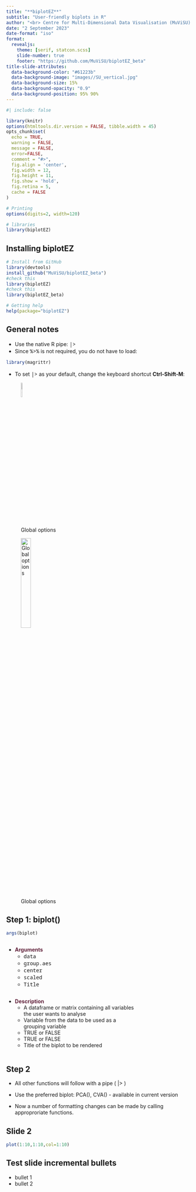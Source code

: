 ```yaml
---
title: "**biplotEZ**"
subtitle: "User-friendly biplots in R" 
author: "<br> Centre for Multi-Dimensional Data Visualisation (MuViSU) <br><br><br> StatCon 2023 <br><br><br> muvisu@sun.ac.za<br><br>"
date: "2 September 2023"
date-format: "iso"
format: 
  revealjs:
    theme: [serif, statcon.scss]
    slide-number: true
    footer: "https://github.com/MuViSU/biplotEZ_beta"
title-slide-attributes: 
  data-background-color: "#61223b"
  data-background-image: "images//SU_vertical.jpg"
  data-background-size: 15%
  data-background-opacity: "0.9"
  data-background-position: 95% 90%
---
```


```r
#| include: false

library(knitr)
options(htmltools.dir.version = FALSE, tibble.width = 45)
opts_chunk$set(
  echo = TRUE, 
  warning = FALSE, 
  message = FALSE, 
  error=FALSE, 
  comment = "#>",
  fig.align = 'center', 
  fig.width = 12, 
  fig.height = 11, 
  fig.show = 'hold', 
  fig.retina = 5,
  cache = FALSE
)

# Printing
options(digits=2, width=120)

# libraries
library(biplotEZ)

```

## Installing **biplotEZ**

```r
# Install from GitHub
library(devtools)
install_github("MuViSU/biplotEZ_beta")
#check this
library(biplotEZ)
#check this
library(biplotEZ_beta)

# Getting help                 
help(package="biplotEZ")
```

## General notes

::: nonincremental
-   Use the native R pipe: [\|\>]{style="font-family: 'Noto Sans Mono', monospace"}\
-   Since [%\>%]{style="font-family: 'Noto Sans Mono', monospace"} is not required, you do not have to load:

```r
library(magrittr)
```

-   To set [\|\>]{style="font-family: 'Noto Sans Mono', monospace"} as your default, change the keyboard shortcut **Ctrl-Shift-M**:

::: {layout-ncol="2"}
![Global options](\images\GlobalOptions.jpg){width="10%"}

![Global options](\images\NativePipe.jpg){width="25%"}
:::
:::

## Step 1: **biplot()**

```r
args(biplot)
```

::: {.column width="25%"}
-   <strong style="color: #61223b"> Arguments </strong>
    -   [data]{style="font-family: 'Noto Sans Mono', monospace"}
    -   [group.aes]{style="font-family: 'Noto Sans Mono', monospace"}
    -   [center]{style="font-family: 'Noto Sans Mono', monospace"}
    -   [scaled]{style="font-family: 'Noto Sans Mono', monospace"}
    -   [Title]{style="font-family: 'Noto Sans Mono', monospace"}
:::

::: {.column width="70%"}
-   <strong style="color: #61223b"> Description </strong>
    -   A dataframe or matrix containing all variables the user wants to analyse
    -   Variable from the data to be used as a grouping variable
    -   TRUE or FALSE
    -   TRUE or FALSE
    -   Title of the biplot to be rendered
:::

## Step 2

::: nonincremental
-   All other functions will follow with a pipe ( \|\> )

-   Use the preferred biplot: PCA(), CVA() - available in current version

-   Now a number of formatting changes can be made by calling approproriate functions.
:::

## Slide 2

```r
plot(1:10,1:10,col=1:10)
```

## Test slide incremental bullets

::: incremental
-   bullet 1
-   bullet 2
:::
